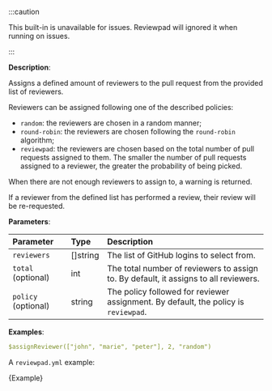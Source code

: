 
:::caution

This built-in is unavailable for issues. Reviewpad will ignored it when running on issues.

:::

**Description**:

Assigns a defined amount of reviewers to the pull request from the provided list of reviewers.

Reviewers can be assigned following one of the described policies:
- `random`: the reviewers are chosen in a random manner;
- `round-robin`: the reviewers are chosen following the `round-robin` algorithm;
- `reviewpad`: the reviewers are chosen based on the total number of pull requests assigned to them. The smaller the number of pull requests assigned to a reviewer, the greater the probability of being picked.

When there are not enough reviewers to assign to, a warning is returned.

If a reviewer from the defined list has performed a review, their review will be re-requested.

**Parameters**:

| Parameter            | Type       | Description                                                                          |
| :------------------- | :--------- | :----------------------------------------------------------------------------------- |
| `reviewers`          | \[]string  | The list of GitHub logins to select from.                                            |
| `total` (optional)   | int        | The total number of reviewers to assign to. By default, it assigns to all reviewers. |
| `policy` (optional)  | string     | The policy followed for reviewer assignment. By default, the policy is `reviewpad`.  |

**Examples**:

```yml
$assignReviewer(["john", "marie", "peter"], 2, "random")
```

A `reviewpad.yml` example:

<CodeBlock language="yml" title="reviewpad.yml">{Example}</CodeBlock>

